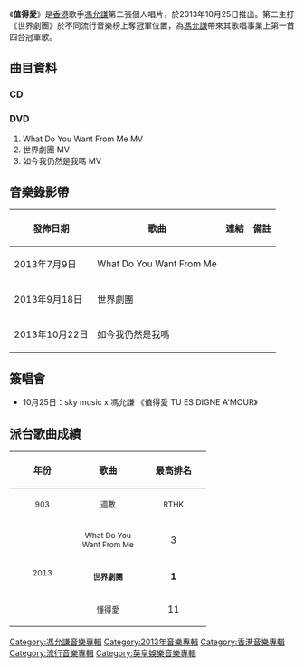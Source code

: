 {{Infobox album <!-- See Wikipedia:WikiProject_Albums -->
| name       = 值得愛
| type       = 專輯
| artist     = [[馮允謙|馮允謙]]
| cover      = 馮允謙 值得愛.jpg
| released   = 2013年10月25日
| recorded   = 2013年
| genre      = [[粵語流行音樂|粵語流行音樂]]
| length     = 38分44秒
| label      = {{flagicon|HK}} [[英皇娛樂|英皇娛樂]]
| producer   = [[恭碩良|恭碩良]]、[[倪凱民|倪凱民]]
<!-- 未知參數 | number     = 10 -->
| reviews    = 
| prev_title = [[今天開始_(馮允謙專輯)|今天開始]]
| prev_year  = 2012
| next_title = [[The_In-Between|The In-Between]]
| next_year  = 2014
}}
《'''值得愛'''》是[[香港|香港]]歌手[[馮允謙|馮允謙]]第二張個人唱片，於2013年10月25日推出。第二主打《世界劇團》於不同流行音樂榜上奪冠軍位置，為[[馮允謙|馮允謙]]帶來其歌唱事業上第一首四台冠軍歌。

==曲目資料==
===CD===
{{Tracklist
| collapsed = 
| headline = 
| font_size = 
| total_length = 38:44

| all_writing = 
| all_music = 
| all_lyrics = 
| all_arranger = [[恭碩良|恭碩良]]、[[倪凱民|倪凱民]]
| all_producer = [[恭碩良|恭碩良]]、[[倪凱民|倪凱民]]
| all_except = 

| extra_column = 

| title1 = 從頭靠近你
| note1 = 
| longnote1 = 
| music1 = [[倪凱民|倪凱民]]<br>[[Curtis_Richa|Curtis Richa]]<br>[[Johan_"Jones"_Wetterberg|Johan "Jones" Wetterberg]]
| lyrics1 = [[楊熙_(填詞人)|楊熙]]
| extra1 = 
| length1 = 3:42

| title2 = 值得愛
| note2 = 
| longnote2 = 
| music2 = [[恭碩良|恭碩良]]<br>倪凱民
| lyrics2 = [[喬星|喬星]]
| extra2 = 
| length2 = 3:47

| title3 = What Do You Want From Me
| note3 = 
| longnote3 = 第一主打
| music3 = 倪凱民<br>[[Shridhar_Solanki|Shridhar Solanki]]<br>[[馮允謙|馮允謙]]
| lyrics3 = 楊熙
| extra3 = 
| length3 = 3:13

| title4 = 懂得愛
| note4 = 
| longnote4 = 第三主打
| music4 = 恭碩良<br>馮允謙
| lyrics4 = 喬星
| extra4 = 
| length4 = 3:35

| title5 = 世界劇團
| note5 = 
| longnote5 = 第二主打
| music5 = 倪凱民<br>Shridhar Solanki
| lyrics5 = 楊熙
| extra5 = 
| length5 = 3:40

| title6 = 撕開票尾
| note6 = 
| longnote6 = 
| music6 = 倪凱民<br>[[Adam_Bailey|Adam Bailey]]<br>[[Mich_Hansen|Mich Hansen]]<br>[[Cameron_Maxwell|Cameron Maxwell]]
| lyrics6 = 楊熙
| extra6 = 
| length6 = 3:51

| title7 = Worth the Mess
| note7 = 
| longnote7 = 
| music7 = 倪凱民<br>馮允謙
| lyrics7 = 馮允謙
| extra7 = 
| length7 = 4:58

| title8 = 如今我仍然是我嗎
| note8 = 
| longnote8 = 
| music8 = 倪凱民<br>恭碩良<br>馮允謙
| lyrics8 = 楊熙
| extra8 = 
| length8 = 3:37

| title9 = Find My Baby
| note9 = 
| longnote9 = 
| music9 = 馮允謙<br>恭碩良<br>倪凱民
| lyrics9 = 楊熙
| extra9 = 
| length9 = 4:08

| title10 = 無奈
| note10 = 
| longnote10 = 
| music10 = 恭碩良<br>倪凱民<br>馮允謙
| lyrics10 = 楊熙
| extra10 = 
| length10 = 4:08
}}

===DVD===
#What Do You Want From Me MV
#世界劇團 MV
#如今我仍然是我嗎 MV

==音樂錄影帶==
{|class="wikitable"
!發佈日期!!歌曲!!連結!!備註
|-
|2013年7月9日|| What Do You Want From Me || {{youtube|io_zOZHXWcY|MV}} || 
|-
|2013年9月18日|| 世界劇團 || {{youtube|tp_64aia2gM|MV}} || 
|-
|2013年10月22日|| 如今我仍然是我嗎 || {{youtube|YpaVxW0l3_A|MV}} || 
|}

==簽唱會==
*10月25日：sky music x 馮允謙 《值得愛 TU ES DIGNE A'MOUR》

== 派台歌曲成績 ==
{| class="wikitable"
!align="center" rowspan="2" | 年份
!align="center" rowspan="2" | 歌曲
!align="center" colspan="8" | 最高排名
|-
!width="100"|<small>903</small> !! width="100"|<small>週數</small> !! width="100"|<small>RTHK</small> !! width="100"|<small>週數</small> !! width="100"|<small>997</small> !! width="100"|<small>週數</small> !! width="100"|<small>TVB</small> !! width="100"|<small>週數</small>
|-
|align="center" rowspan="3"| <small>2013</small> ||align="center"| <small>What Do You Want From Me</small> ||align="center"| 3 ||align="center"| 4 ||align="center"| 8 ||align="center"| 5 ||align="center"| 3 ||align="center"| 5 ||align="center"| '''1''' ||align="center"| 5
|-
|align="center"| <small>'''世界劇團'''</small> ||align="center"| '''1''' ||align="center"| 7 ||align="center"| '''1''' ||align="center"| 7 ||align="center"| '''1''' ||align="center"| 6 ||align="center"| '''1''' ||align="center"| 4
|-
|align="center"| <small>懂得愛</small> ||align="center"| 11 ||align="center"| 3 ||align="center"| 11 ||align="center"| 3 ||align="center"| - ||align="center"| - ||align="center"| - ||align="center"| -
|}

[[Category:馮允謙音樂專輯|Category:馮允謙音樂專輯]]
[[Category:2013年音樂專輯|Category:2013年音樂專輯]]
[[Category:香港音樂專輯|Category:香港音樂專輯]]
[[Category:流行音樂專輯|Category:流行音樂專輯]]
[[Category:英皇娛樂音樂專輯|Category:英皇娛樂音樂專輯]]
